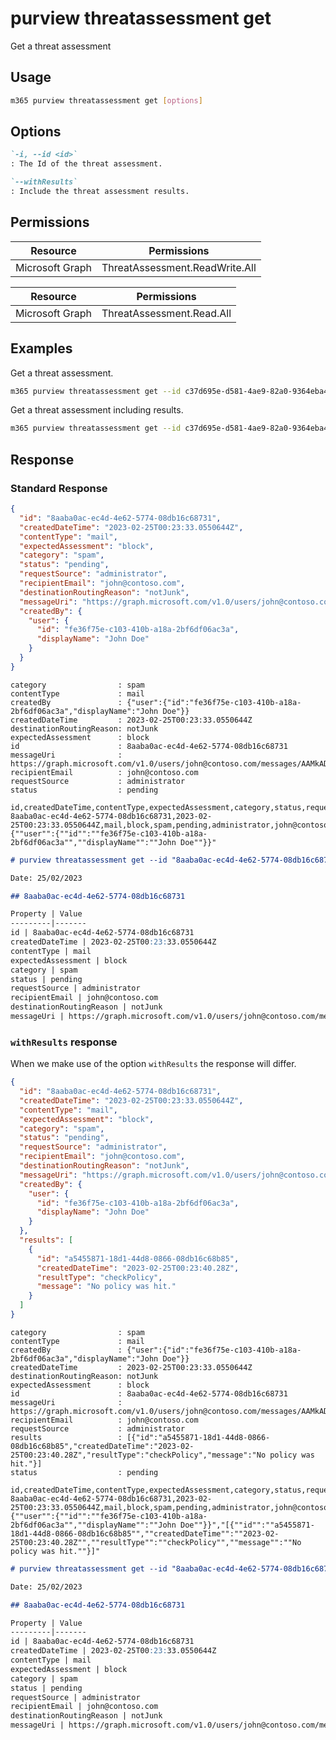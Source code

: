 
# purview threatassessment get

Get a threat assessment

## Usage

```sh
m365 purview threatassessment get [options]
```

## Options

```md definition-list
`-i, --id <id>`
: The Id of the threat assessment.

`--withResults`
: Include the threat assessment results.
```

<Global />

## Permissions

<Tabs>
  <TabItem value="Delegated">

  | Resource        | Permissions                    |
  |-----------------|--------------------------------|
  | Microsoft Graph | ThreatAssessment.ReadWrite.All |

  </TabItem>
  <TabItem value="Application">

  | Resource        | Permissions                    |
  |-----------------|--------------------------------|
  | Microsoft Graph | ThreatAssessment.Read.All      |

  </TabItem>
</Tabs>

## Examples

Get a threat assessment.

```sh
m365 purview threatassessment get --id c37d695e-d581-4ae9-82a0-9364eba4291e
```

Get a threat assessment including results.

```sh
m365 purview threatassessment get --id c37d695e-d581-4ae9-82a0-9364eba4291e --withResults
```

## Response

### Standard Response

<Tabs>
  <TabItem value="JSON">

  ```json
  {
    "id": "8aaba0ac-ec4d-4e62-5774-08db16c68731",
    "createdDateTime": "2023-02-25T00:23:33.0550644Z",
    "contentType": "mail",
    "expectedAssessment": "block",
    "category": "spam",
    "status": "pending",
    "requestSource": "administrator",
    "recipientEmail": "john@contoso.com",
    "destinationRoutingReason": "notJunk",
    "messageUri": "https://graph.microsoft.com/v1.0/users/john@contoso.com/messages/AAMkADgzN2Q1NThiLTI0NjYtNGIxYS05MDdjLTg1OWQxNzgwZGM2ZgBGAAAAAAC6jQfUzacTSIHqMw2yacnUBwBiOC8xvYmdT6G2E_hLMK5kAAAAAAEMAABiOC8xvYmdT6G2E_hLMK5kAALHNaMuAAA=",
    "createdBy": {
      "user": {
        "id": "fe36f75e-c103-410b-a18a-2bf6df06ac3a",
        "displayName": "John Doe"
      }
    }
  }
  ```

  </TabItem>
  <TabItem value="Text">

  ```text
  category                : spam
  contentType             : mail
  createdBy               : {"user":{"id":"fe36f75e-c103-410b-a18a-2bf6df06ac3a","displayName":"John Doe"}}
  createdDateTime         : 2023-02-25T00:23:33.0550644Z
  destinationRoutingReason: notJunk
  expectedAssessment      : block
  id                      : 8aaba0ac-ec4d-4e62-5774-08db16c68731
  messageUri              : https://graph.microsoft.com/v1.0/users/john@contoso.com/messages/AAMkADgzN2Q1NThiLTI0NjYtNGIxYS05MDdjLTg1OWQxNzgwZGM2ZgBGAAAAAAC6jQfUzacTSIHqMw2yacnUBwBiOC8xvYmdT6G2E_hLMK5kAAAAAAEMAABiOC8xvYmdT6G2E_hLMK5kAALHNaMuAAA=
  recipientEmail          : john@contoso.com
  requestSource           : administrator
  status                  : pending
  ```

  </TabItem>
  <TabItem value="CSV">

  ```csv
  id,createdDateTime,contentType,expectedAssessment,category,status,requestSource,recipientEmail,destinationRoutingReason,messageUri,createdBy
  8aaba0ac-ec4d-4e62-5774-08db16c68731,2023-02-25T00:23:33.0550644Z,mail,block,spam,pending,administrator,john@contoso.com,notJunk,https://graph.microsoft.com/v1.0/users/john@contoso.com/messages/AAMkADgzN2Q1NThiLTI0NjYtNGIxYS05MDdjLTg1OWQxNzgwZGM2ZgBGAAAAAAC6jQfUzacTSIHqMw2yacnUBwBiOC8xvYmdT6G2E_hLMK5kAAAAAAEMAABiOC8xvYmdT6G2E_hLMK5kAALHNaMuAAA=,"{""user"":{""id"":""fe36f75e-c103-410b-a18a-2bf6df06ac3a"",""displayName"":""John Doe""}}"
  ```

  </TabItem>
  <TabItem value="Markdown">

  ```md
  # purview threatassessment get --id "8aaba0ac-ec4d-4e62-5774-08db16c68731"

  Date: 25/02/2023

  ## 8aaba0ac-ec4d-4e62-5774-08db16c68731

  Property | Value
  ---------|-------
  id | 8aaba0ac-ec4d-4e62-5774-08db16c68731
  createdDateTime | 2023-02-25T00:23:33.0550644Z
  contentType | mail
  expectedAssessment | block
  category | spam
  status | pending
  requestSource | administrator
  recipientEmail | john@contoso.com
  destinationRoutingReason | notJunk
  messageUri | https://graph.microsoft.com/v1.0/users/john@contoso.com/messages/AAMkADgzN2Q1NThiLTI0NjYtNGIxYS05MDdjLTg1OWQxNzgwZGM2ZgBGAAAAAAC6jQfUzacTSIHqMw2yacnUBwBiOC8xvYmdT6G2E\_hLMK5kAAAAAAEMAABiOC8xvYmdT6G2E\_hLMK5kAALHNaMuAAA=
  ```

  </TabItem>
</Tabs>

### `withResults` response

When we make use of the option `withResults` the response will differ. 

<Tabs>
  <TabItem value="JSON">

  ```json
  {
    "id": "8aaba0ac-ec4d-4e62-5774-08db16c68731",
    "createdDateTime": "2023-02-25T00:23:33.0550644Z",
    "contentType": "mail",
    "expectedAssessment": "block",
    "category": "spam",
    "status": "pending",
    "requestSource": "administrator",
    "recipientEmail": "john@contoso.com",
    "destinationRoutingReason": "notJunk",
    "messageUri": "https://graph.microsoft.com/v1.0/users/john@contoso.com/messages/AAMkADgzN2Q1NThiLTI0NjYtNGIxYS05MDdjLTg1OWQxNzgwZGM2ZgBGAAAAAAC6jQfUzacTSIHqMw2yacnUBwBiOC8xvYmdT6G2E_hLMK5kAAAAAAEMAABiOC8xvYmdT6G2E_hLMK5kAALHNaMuAAA=",
    "createdBy": {
      "user": {
        "id": "fe36f75e-c103-410b-a18a-2bf6df06ac3a",
        "displayName": "John Doe"
      }
    },
    "results": [
      {
        "id": "a5455871-18d1-44d8-0866-08db16c68b85",
        "createdDateTime": "2023-02-25T00:23:40.28Z",
        "resultType": "checkPolicy",
        "message": "No policy was hit."
      }
    ]
  }
  ```

  </TabItem>
  <TabItem value="Text">

  ```text
  category                : spam
  contentType             : mail
  createdBy               : {"user":{"id":"fe36f75e-c103-410b-a18a-2bf6df06ac3a","displayName":"John Doe"}}
  createdDateTime         : 2023-02-25T00:23:33.0550644Z
  destinationRoutingReason: notJunk
  expectedAssessment      : block
  id                      : 8aaba0ac-ec4d-4e62-5774-08db16c68731
  messageUri              : https://graph.microsoft.com/v1.0/users/john@contoso.com/messages/AAMkADgzN2Q1NThiLTI0NjYtNGIxYS05MDdjLTg1OWQxNzgwZGM2ZgBGAAAAAAC6jQfUzacTSIHqMw2yacnUBwBiOC8xvYmdT6G2E_hLMK5kAAAAAAEMAABiOC8xvYmdT6G2E_hLMK5kAALHNaMuAAA=
  recipientEmail          : john@contoso.com
  requestSource           : administrator
  results                 : [{"id":"a5455871-18d1-44d8-0866-08db16c68b85","createdDateTime":"2023-02-25T00:23:40.28Z","resultType":"checkPolicy","message":"No policy was hit."}]
  status                  : pending
  ```

  </TabItem>
  <TabItem value="CSV">

  ```csv
  id,createdDateTime,contentType,expectedAssessment,category,status,requestSource,recipientEmail,destinationRoutingReason,messageUri,createdBy,results
  8aaba0ac-ec4d-4e62-5774-08db16c68731,2023-02-25T00:23:33.0550644Z,mail,block,spam,pending,administrator,john@contoso.com,notJunk,https://graph.microsoft.com/v1.0/users/john@contoso.com/messages/AAMkADgzN2Q1NThiLTI0NjYtNGIxYS05MDdjLTg1OWQxNzgwZGM2ZgBGAAAAAAC6jQfUzacTSIHqMw2yacnUBwBiOC8xvYmdT6G2E_hLMK5kAAAAAAEMAABiOC8xvYmdT6G2E_hLMK5kAALHNaMuAAA=,"{""user"":{""id"":""fe36f75e-c103-410b-a18a-2bf6df06ac3a"",""displayName"":""John Doe""}}","[{""id"":""a5455871-18d1-44d8-0866-08db16c68b85"",""createdDateTime"":""2023-02-25T00:23:40.28Z"",""resultType"":""checkPolicy"",""message"":""No policy was hit.""}]"
  ```

  </TabItem>
  <TabItem value="Markdown">

  ```md
  # purview threatassessment get --id "8aaba0ac-ec4d-4e62-5774-08db16c68731" --withResults "true"

  Date: 25/02/2023

  ## 8aaba0ac-ec4d-4e62-5774-08db16c68731

  Property | Value
  ---------|-------
  id | 8aaba0ac-ec4d-4e62-5774-08db16c68731
  createdDateTime | 2023-02-25T00:23:33.0550644Z
  contentType | mail
  expectedAssessment | block
  category | spam
  status | pending
  requestSource | administrator
  recipientEmail | john@contoso.com
  destinationRoutingReason | notJunk
  messageUri | https://graph.microsoft.com/v1.0/users/john@contoso.com/messages/AAMkADgzN2Q1NThiLTI0NjYtNGIxYS05MDdjLTg1OWQxNzgwZGM2ZgBGAAAAAAC6jQfUzacTSIHqMw2yacnUBwBiOC8xvYmdT6G2E\_hLMK5kAAAAAAEMAABiOC8xvYmdT6G2E\_hLMK5kAALHNaMuAAA=
  ```

  </TabItem>
</Tabs>

